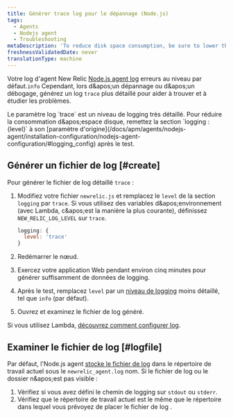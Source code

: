 ```yaml
---
title: Générer trace log pour le dépannage (Node.js)
tags:
  - Agents
  - Nodejs agent
  - Troubleshooting
metaDescription: 'To reduce disk space consumption, be sure to lower the ''trace'' log level after generating a troubleshooting log for your New Relic Node.js agent.'
freshnessValidatedDate: never
translationType: machine
---
```


Votre log d&apos;agent New Relic [Node.js agent log](/docs/apm/agents/nodejs-agent/installation-configuration/nodejs-agent-configuration/#logging_config) erreurs au niveau par défaut.`info` Cependant, lors d&amp;apos;un dépannage ou d&amp;apos;un débogage, générez un log `trace` plus détaillé pour aider à trouver et à étudier les problèmes.

<Callout variant="important">
  Le paramètre log `trace` est un niveau de logging très détaillé. Pour réduire la consommation d&amp;apos;espace disque, remettez la section `logging : {level}` à son [paramètre d&apos;origine](/docs/apm/agents/nodejs-agent/installation-configuration/nodejs-agent-configuration/#logging_config) après le test.
</Callout>

## Générer un fichier de log [#create]

Pour générer le fichier de log détaillé `trace` :

1. Modifiez votre fichier `newrelic.js` et remplacez le `level` de la section `logging` par `trace`. Si vous utilisez des variables d&amp;apos;environnement (avec Lambda, c&amp;apos;est la manière la plus courante), définissez `NEW_RELIC_LOG_LEVEL` sur `trace`.

   ```js
   logging: {
     level: 'trace'
   }
   ```

2. Redémarrer le nœud.

3. Exercez votre application Web pendant environ cinq minutes pour générer suffisamment de données de logging.

4. Après le test, remplacez `level` par un [niveau de logging](/docs/apm/agents/nodejs-agent/installation-configuration/nodejs-agent-configuration/#log_level) moins détaillé, tel que `info` (par défaut).

5. Ouvrez et examinez le fichier de log généré.

Si vous utilisez Lambda, [découvrez comment configurer log](/docs/serverless-function-monitoring/aws-lambda-monitoring/troubleshooting/troubleshoot-enabling-serverless-monitoring-aws-lambda/#attach-logs).

## Examiner le fichier de log [#logfile]

Par défaut, l&apos;Node.js agent [stocke le fichier de log](/docs/apm/agents/nodejs-agent/installation-configuration/nodejs-agent-configuration/#log) dans le répertoire de travail actuel sous le `newrelic_agent.log` nom. Si le fichier de log ou le dossier n&amp;apos;est pas visible :

1. Vérifiez si vous avez défini le chemin de logging sur `stdout` ou `stderr`.
2. Vérifiez que le répertoire de travail actuel est le même que le répertoire dans lequel vous prévoyez de placer le fichier de log .